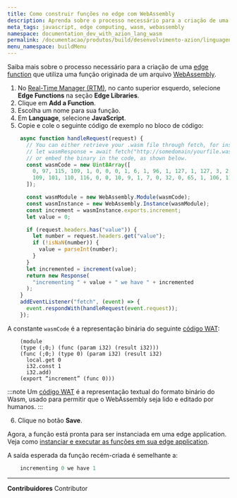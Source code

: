 ```yaml
---
title: Como construir funções no edge com WebAssembly
description: Aprenda sobre o processo necessário para a criação de uma edge function que utiliza uma função gerada por WebAssembly.
meta_tags: javascript, edge computing, wasm, webassembly
namespace: documentation_dev_with_azion_lang_wasm
permalink: /documentacao/produtos/build/desenvolvimento-azion/linguagens/wasm/
menu_namespace: buildMenu
---
```


Saiba mais sobre o processo necessário para a criação de uma [edge function](/pt-br/documentacao/produtos/edge-application/edge-functions/) que utiliza uma função originada de um arquivo [WebAssembly](https://webassembly.org/getting-started/developers-guide/).

1. No [Real-Time Manager (RTM)](https://console.azion.com/), no canto superior esquerdo, selecione **Edge Functions** na seção **Edge Libraries**.
2. Clique em **Add a Function**.
3. Escolha um nome para sua função.
4. Em **Language**, selecione **JavaScript**.
5. Copie e cole o seguinte código de exemplo no bloco de código:

```js
    async function handleRequest(request) {
      // You can either retrieve your .wasm file through fetch, for instance :
      // let wasmResponse = await fetch("http://somedomain/yourfile.wasm")
      // or embed the binary in the code, as shown below.
      const wasmCode = new Uint8Array([
        0, 97, 115, 109, 1, 0, 0, 0, 1, 6, 1, 96, 1, 127, 1, 127, 3, 2, 1, 0, 7, 13, 1, 9, 105, 110, 99, 114, 101,
        109, 101, 110, 116, 0, 0, 10, 9, 1, 7, 0, 32, 0, 65, 1, 106, 11,
      ]);

      const wasmModule = new WebAssembly.Module(wasmCode);
      const wasmInstance = new WebAssembly.Instance(wasmModule);
      const increment = wasmInstance.exports.increment;
      let value = 0;

      if (request.headers.has("value")) {
        let number = request.headers.get("value");
        if (!isNaN(number)) {
          value = parseInt(number);
        }
      }
      let incremented = increment(value);
      return new Response(
        "incrementing " + value + " we have " + incremented
      );
    }
    addEventListener("fetch", (event) => {
      event.respondWith(handleRequest(event.request));
    });
```

A constante `wasmCode` é a representação binária do seguinte [código WAT](https://developer.mozilla.org/en-US/docs/WebAssembly/Understanding_the_text_format):

```
    (module
    (type (;0;) (func (param i32) (result i32)))
    (func (;0;) (type 0) (param i32) (result i32)
      local.get 0
      i32.const 1
      i32.add)
    (export “increment” (func 0)))
```

:::note
Um [código WAT](https://developer.mozilla.org/en-US/docs/WebAssembly/Understanding_the_text_format) é a representação textual do formato binário do Wasm, usado para permitir que o WebAssembly seja lido e editado por humanos.
:::

6. Clique no botão **Save**.

Agora, a função está pronta para ser instanciada em uma edge application. Veja como [instanciar e executar as funções em sua edge application](/pt-br/documentacao/produtos/guias/build/instanciar-edge-functions/).

A saída esperada da função recém-criada é semelhante a:

```js
    incrementing 0 we have 1
```



---


**Contribuidores** <ContributorList>Contributor</ContributorList>
